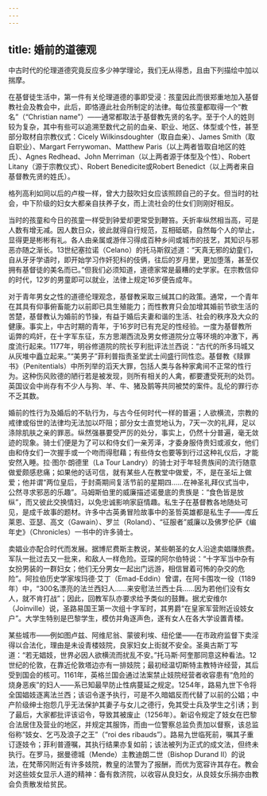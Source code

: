 ```yaml
---
---
---
```

title: 婚前的道德观
---




中古时代的伦理道德究竟反应多少神学理论，我们无从得悉，且由下列描绘中加以揣摩。

在基督徒生活中，第一件有关伦理道德的事即受浸：孩童因此而很郑重地加入基督教社会及教会中，此后，即恪遵此社会所制定的法律。每位孩童都取得一个“教名”（“Christian name”）——通常都取法于基督教先贤的名字。至于个人的姓则较为复杂，其中有些可以追溯至数代之前的血亲、职业、地区、体型或个性，甚至部分取材自宗教仪式：Cicely Wilkinsdoughter（取自血亲）、James Smith（取自职业）、Margart Ferrywoman、Matthew Paris（以上两者皆取自地区的姓氏）、Agnes Redhead、John Merriman（以上两者源于体型及个性）、Robert Litany（源于宗教仪式）、Robert Benedicite或Robert Benedict（以上两者来自基督教先贤的姓氏）。

格列高利如同以后的卢梭一样，曾大力鼓吹妇女应该照顾自己的子女。但当时的社会，中下阶级的妇女大都亲自扶养子女，而上流社会的仕女们则刚好相反。

当时的孩童和今日的孩童一样受到钟爱却更常受到鞭笞。夭折率纵然相当高，可是人数有增无减。因人数日众，彼此就得自行规范，互相砥砺，自然每个人的举止，显得更是彬彬有礼。各人由亲属或游伴习得成百种乡间或城市的技艺，其知识与邪恶亦随之渐长。13世纪塞拉诺（Celano）的托马斯叙述道：“天真无邪的幼童们，自从牙牙学语时，即开始学习作奸犯科的伎俩，往后的岁月里，更加堕落，甚至仅拥有基督徒的美名而已。”但我们必须知道，道德家常是最糟的史学家。在宗教信仰的时代，12岁的男童即可以就业，法律上规定16岁便告成年。

对于青年男女之性的道德伦理观念，基督教采取三缄其口的政策。通常，一个青年在其具有仰事俯畜能力以前即已具生殖能力；而性教育只会加增其婚前节欲生活的苦楚，基督教认为婚前的节操，有益于婚后夫妻和谐的生活、社会的秩序及大众的健康。事实上，中古时期的青年，于16岁时已有充足的性经验。一度为基督教所诟弊的鸡奸，在十字军东征，东方思潮西流及男女修道院分立等环境的冲激下，再度流行起来。1177年，明谷修道院的院长亨利批评法兰西说：“古代的所多玛城又从灰堆中矗立起来。”“美男子”菲利普指责圣堂武士间盛行同性恋。基督教《赎罪书》（Penitentials）中所列举的滔天大罪，包括人类与各种家禽间不正常的性行为。这种伤风败德的陋行若是被发现，则所有相关的人禽，都要遭受死刑的处罚。英国议会中尚存有不少人与狗、羊、牛、猪及鹅等共同被焚的案件。乱伦的罪行亦不乏其数。

婚前的性行为及婚后的不轨行为，与古今任何时代一样的普遍；人欲横流，宗教的戒律或俗世的法律均无法加以吓阻；部分女士直觉地认为，7天一次的礼拜，足以涤除肌肤之亲的罪恶。纵然强暴要受严厉的处分，事实上，仍然十分普遍，毫无敛迹的现象。骑士们便是为了可以和侍女们一亲芳泽，才委身服侍贵妇或淑女，他们由和侍女们一次握手或一个吻而得慰藉；有些侍女也要等到行过这种礼仪后，才能安然入睡。拉·图尔·朗德里（La Tour Landry）的骑士对于年轻贵族间的流行随意做爱颇感悲痛；如果他的话可信，就有某些人在教堂中做爱，不，是在圣坛上做爱；他并谓“两位皇后，于封斋期间复活节前的星期四……在神圣礼拜仪式当中，公然寻求邪恶的乐趣”。马姆斯伯里的威廉描述诺曼底的贵族是：“食色皆是放纵”，而又彼此交换情妇，以免忠诚影响家庭情趣。私生子在基督教各地随处可见，是成千故事的题材。许多中古英勇冒险故事中的圣哲英雄都是私生子——库丘莱恩、亚瑟、高文（Gawain）、罗兰（Roland）、“征服者”威廉以及佛罗伦萨《编年史》（Chronicles）一书中的许多骑士。

卖娼业亦配合时代而发展。据博尼费斯主教说，某些朝圣的女人沿途卖娼赚旅费。军队一批过去又一批来，和敌人一样危险。亚琛的阿尔伯特说：“十字军当中杂有女扮男装的一群妇女；他们无分男女一起出门远游，相信冒着可怖的杂交的危险”。阿拉伯历史学家埃玛德·艾丁（Emad-Eddin）曾谓，在阿卡围攻一役（1189年）中，“300名漂亮的法兰西妇人……来安慰法兰西士兵……因为若他们没有女人，就不肯打战”；因此，回教军队亦要求给予类似的鼓舞。据尤安维尔（Joinville）说，圣路易国王第一次组十字军时，其男爵“在皇家军营附近设妓女户”。大学生特别是巴黎学生，模仿并角逐声色，遂有女人在各大学设置青楼。

某些城市——例如图卢兹、阿维尼翁、蒙彼利埃、纽伦堡——在市政府监督下卖淫得以合法化，理由是未设青楼妓院，良家妇女上街就不安全。圣奥古斯丁写道：“若无娼妓，世界必因人欲横流而扰乱不安。”托马斯·阿奎那同意这种看法。12世纪的伦敦，在靠近伦敦塔边亦有一排妓院；最初经温切斯特主教特许经营，其后受到国会的核可。1161年，英格兰国会通过法案禁止妓院经营者收容患有“危险的烧身恶疾”的妇人——系已知最早防止性病蔓延之规定。1254年，路易九世下令将全国娼妓逐离法兰西；该诏令遂予执行，可是不久暗娼反而代替了以前的公娼；中产阶级绅士抱怨几乎无法保护其妻子与女儿之德行，免其受士兵及学生之引诱；到了最后，大家都批评该诏令，导致其被废止（1256年）。新诏令规定了妓女在巴黎合法居住及营业的地区，并规定其服饰，而由一位警察总监负责加以督察，该总监俗称“妓女、乞丐及浪子之王”（“roi des ribauds”）。路易九世临死前，嘱其子重订逐妓令；菲利普遵嘱，其执行结果亦复如前；该法被列为正式的成文法，但终未执行。在罗马，据曼德城（Mende）主教迪朗二世（Bishop Durand II）的说法，在梵蒂冈附近有许多妓院，教皇的法警为了报酬，而优为宽容许其存在。教会对这些妓女显示人道的精神：备有救济院，以收容从良妇女，从良妓女乐捐亦由教会负责散发给贫民。